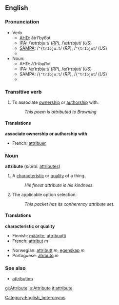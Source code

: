 ==English==

===Pronunciation===
*Verb
**[[AHD]]: ătrĭ'byo͞ot
**[[IPA]]: /ˈætrɪbjuːt/ (''[[RP]]''), /ˈætrɪbjut/ (''US'')
**[[SAMPA]]: /<tt>"{trIbju:t</tt>/ (''RP''), /<tt>"{trIbjut</tt>/ (''US'')
**{{audio|en-us-attribute-verb.ogg|Audio (US)}}
*Noun:
**AHD: ă'trĭbyo͞ot
**IPA: /æˈtrɪbjuːt/ (''RP''), /æˈtrɪbjut/ (''US'')
**SAMPA: /<tt>{"trIbju:t</tt>/ (''RP''), /<tt>{"trIbjut</tt>/ (''US'')
**{{audio|en-us-attribute-noun.ogg|Audio (US)}}

===Transitive verb===
{{en-infl-reg-other-e|attribut|e||}}

# To associate [[ownership]] or [[authorship]] with.
#: ''This poem is attributed to Browning''

====Translations====

'''associate ownership or authorship with'''
{{top}}
*French: [http://fr.wiktionary.org/w/index.php?title=attributer&action=edit/ attribuer]
{{mid}}
{{bottom}}

===Noun===
'''attribute'''  (''plural:'' [[attributes]])

# A [[characteristic]] or [[quality]] of a thing.
#: ''His finest attribute is his kindness.''
#{{computing}} The applicable option selection.
#: ''This packet has its conherency attribute set.''

====Translations====

'''characteristic or quality'''
{{top}}
*Finnish: [[määrite]], [[attribuutti]]
*French: [[attribut]] ''m''
{{mid}}
*Norwegian: [[attributt]] ''m'', [[egenskap]] ''m''
*Portuguese: [[atributo]] ''m''
{{bottom}}

===See also===
*[[attribution]]

[[Category:English_heteronyms]]

[[gl:Attribute]]
[[io:Attribute]]
[[it:attribute]]